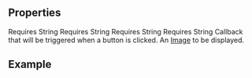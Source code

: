 
<Meta
  title="Teaser Section"
  subtitle="a complete Teaser section"
/>

## Properties

<PropsTable>
      <PropsTableRow value="headline">
        Requires <span class="code">String</span>
      </PropsTableRow>
      <PropsTableRow value="kicker">
        Requires <span class="code">String</span>
      </PropsTableRow>
      <PropsTableRow value="text">
        Requires <span class="code">String</span>
      </PropsTableRow>
      <PropsTableRow value="buttonText">
        Requires <span class="code">String</span>
      </PropsTableRow>
      <PropsTableRow value="handleButtonClick()">
        Callback that will be triggered when a button is clicked.
      </PropsTableRow>
      <PropsTableRow value="image">
        An <a href="/#/components/image">Image</a> to be displayed.
      </PropsTableRow>
</PropsTable>

## Example

<ExampleLoader example="sections/TeaserSection.tsx"/>